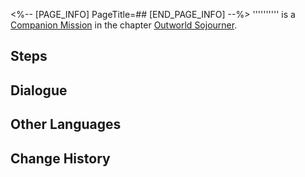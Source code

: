 <%-- [PAGE_INFO]
PageTitle=##
[END_PAGE_INFO] --%>
{{Stub|Dialogue.}}
{{Mission Infobox
|id            = 2020701
|title         = 
|image         = <!--Mission .png-->
|type          = Companion
|event_name    = 
|chapter       = Outworld Sojourner (Companion Mission Chapter)
|requirements  = [[Companion Mission]] ''[[A Knight Stranger]]'' completed
|summary       = <!--official mission summary from Fate's Atlas-->
|characters    = Trailblazer
|startLocation = [[The Xianzhou Luofu]] - [[Exalting Sanctum]]
|world         = The Xianzhou Luofu
|area          = Exalting Sanctum
|prev          = A Knight Stranger
|next          = 
|rewards       = 
}}
'''''''''' is a [[Companion Mission]] in the chapter [[Outworld Sojourner (Companion Mission Chapter)|Outworld Sojourner]].

==Steps==


<!--
==Gameplay Notes==

--><!--
==Trial Character==

-->
==Dialogue==
{{Stub Dialogue}}

{{Dialogue End}}

==Other Languages==
{{Other Languages
|en   = 
|zhs  = 
|zht  = 
|ja   = 
|ko   = 
|es   = 
|fr   = 
|ru   = 
|th   = 
|vi   = 
|de   = 
|id   = 
|pt   = 
}}

==Change History==
{{Change History|1.1}}
